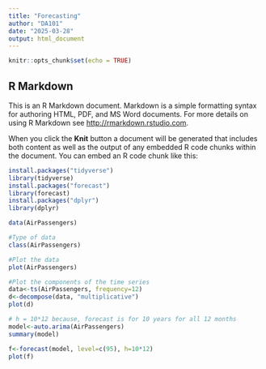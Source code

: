 ---
title: "Forecasting"
author: "DA101"
date: "2025-03-28"
output: html_document
---

```{r setup, include=FALSE}
knitr::opts_chunk$set(echo = TRUE)
```

## R Markdown

This is an R Markdown document. Markdown is a simple formatting syntax for authoring HTML, PDF, and MS Word documents. For more details on using R Markdown see <http://rmarkdown.rstudio.com>.

When you click the **Knit** button a document will be generated that includes both content as well as the output of any embedded R code chunks within the document. You can embed an R code chunk like this:
```{r}
install.packages("tidyverse")
library(tidyverse)
install.packages("forecast")
library(forecast)
install.packages("dplyr")
library(dplyr)

```


```{r}
data(AirPassengers)

```

```{r}
#Type of data
class(AirPassengers)
```


```{r}
#Plot the data
plot(AirPassengers)
```


```{r}
#Plot the components of the time series
data<-ts(AirPassengers, frequency=12)
d<-decompose(data, "multiplicative")
plot(d)
```


```{r}
# h = 10*12 because, forecast is for 10 years for all 12 months
model<-auto.arima(AirPassengers)
summary(model)

f<-forecast(model, level=c(95), h=10*12)
plot(f)
```


```{r}
```


```{r}
```


```{r}
```

